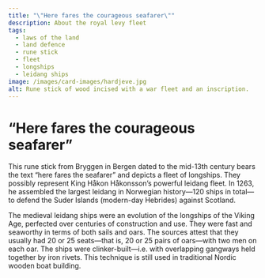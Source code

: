 ```yaml
---
title: "\"Here fares the courageous seafarer\""
description: About the royal levy fleet
tags:
  - laws of the land
  - land defence
  - rune stick
  - fleet
  - longships
  - leidang ships
image: /images/card-images/hardjeve.jpg
alt: Rune stick of wood incised with a war fleet and an inscription.
---
```



# “Here fares the courageous seafarer”

<Container stil="initial side">

This rune stick from Bryggen in Bergen dated to the mid-13th century bears the text “here fares the seafarer” and depicts a fleet of longships. They possibly represent King Håkon Håkonsson’s powerful leidang fleet. In 1263, he assembled the largest leidang in Norwegian history—120 ships in total—to defend the Suder Islands (modern-day Hebrides) against Scotland.

The medieval leidang ships were an evolution of the longships of the Viking Age, perfected over centuries of construction and use. They were fast and seaworthy in terms of both sails and oars. The sources attest that they usually had 20 or 25 seats—that is, 20 or 25 pairs of oars—with two men on each oar. The ships were clinker-built—i.e. with overlapping gangways held together by iron rivets. This technique is still used in traditional Nordic wooden boat building.

</Container>

<Figure
    image="/images/landevernsbolken/Bf_BRM_0_12274_001.jpg"
    title="A rune stick with a war fleet incised on one side, and a ship and the inscription \"Here travels the brave at sea\" on the other. Dated to 1248-1332, most probably early in the time span."
    alt="Rune stick of wood incised with a war fleet and an inscription."
    href="https://digitaltmuseum.no/0210114537988/runepinne"
>
</Figure>
